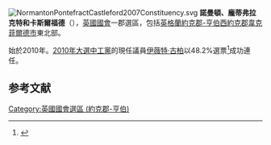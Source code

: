 [[File:NormantonPontefractCastleford2007Constituency.svg|right]]
'''諾曼頓、龐蒂弗拉克特和卡斯爾福德 '''（{{lang-en|Normanton, Pontefract and Castleford}}），[[英國|英國]][[英國國會|國會]]一郡選區，包括[[英格蘭|英格蘭]][[約克郡-亨伯|約克郡-亨伯]][[西約克郡|西約克郡]][[韋克菲爾德市|韋克菲爾德市]]東北部。

始於2010年。[[2010年英國大選|2010年大選中]][[工黨_(英國)|工黨]]的現任議員[[伊薇特·古柏|伊薇特·古柏]]以48.2%選票<ref name="">{{cite news
|publisher=[[英國廣播公司|英國廣播公司]]
|date=2010年5月7日
|title=Election 2010/Constituency/Normanton, Pontefract & Castleford
|url=http://news.bbc.co.uk/1/shared/election2010/results/constituency/d10.stm
|accessdate=2010年10月24日
|archive-date=2017年8月23日
|archive-url=https://web.archive.org/web/20170823085740/http://news.bbc.co.uk/1/shared/election2010/results/constituency/d10.stm
|dead-url=no
}}</ref>成功連任。

==参考文献==
<div class="references-small">
<references></references>
</div>

{{DEFAULTSORT:Normanton, Pontefract and Castleford (UK Parliament constituency)}}
[[Category:英國國會選區_(約克郡-亨伯)|Category:英國國會選區 (約克郡-亨伯)]]
{{UK-stub}}